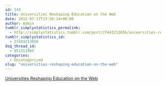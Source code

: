 ```yaml
---
id: 143
title: Universities Reshaping Education on the Web
date: 2012-07-17T23:56:14+00:00
author: Admin
tumblr_simplystatistics_permalink:
  - http://simplystatistics.tumblr.com/post/27443213656/universities-reshaping-education-on-the-web
tumblr_simplystatistics_id:
  - 27443213656
dsq_thread_id:
  - 951311965
categories:
  - Uncategorized
slug: "universities-reshaping-education-on-the-web"
---
```

[Universities Reshaping Education on the Web](http://www.nytimes.com/2012/07/17/education/consortium-of-colleges-takes-online-education-to-new-level.html?smid=tu-share)
